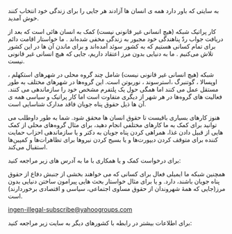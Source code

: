 
به سایتی‌ که باور دارد همه ی انسان ها آزادند هر جایی را برای زندگی‌ خود انتخاب کنند خوش آمدید.

کار پراتیک شبکه (هیچ انسانی غیر قانونی نیست) کمک به انسان هائی است که بعد از دریافت جواب ردّ پناهندگی خود مجبور به زندگی‌ مخفی‌ شده‌اند . ما خواستار اقامت دائم برای تمام کسانی‌ هستیم که به کشور سوئد آمده‌اند و برای ماندن آن ها در این کشور تلاش می‌کنیم . ما به دنیایی بدون مرز اعتقاد داریم، جایی که هیچ انسانی‌ غیر قانونی‌ نیست.

شبکه (هیچ انسانی غیر قانونی نیست) شامل چند گروه محلی در شهرهای استکهلم ، اوپسالا ، گوتنبرگ ،استرسوند ، نوربوتن است. این گروه‌ها در شهرهای مختلف به طور مستقل عمل می کنند اما همگی‌ حول یک پلتفرم مشخص خود را سازماندهی می کنند. فعالیت های گروه‌ها در هر شهر از دیگری متفاوت است اما کار پراتیک و سیاسی همه ی آن ها ذیل حقوق پناه جویان فاقد مدارک شناسایی است.

هنوز کارهای بسیاری باقیست تا حقوق انسان ها محقق شود. شما به طور داوطلب می توانید برای کمک به ما کارهای مختلفی‌ انجام دهید، برای مثال گروه‌های محلی از کمک هایی از قبیل دادن غذا، همراهی کردن پناه جویان به دکتر و یا سازماندهی احزاب حمایت کننده برای متوقف کردن دیپورت‌ها و یا بسیج کردن نیروها برای تظاهرات‌ها و کمپین‌ها استقبال می‌کند.

برای درخواست کمک و یا همکاری با ما به آدرس های زیر مراجعه کنید:

<Local appearance="transparent"/>

همچنین شبکه ما ایمیلی فعال برای کسانی‌ که می خواهند بخشی از جنبش دفاع از حقوق پناه جویان باشند، دارد. و یا برای مثال خواستار بحث هایی پیرامون ساختن دنیایی بدون مرز(جایی که همهٔ شهروندان از حقوق مساوی اجتماعی، سیاسی و اقتصادی برخوردارند) است.

[ingen-illegal-subscribe@yahoogroups.com](mailto:ingen-illegal-subscribe@yahoogroups.com)

برای اطلاعات بیشتر در رابطه با کشورهای دیگر به سایت زیر مراجعه کنید:
